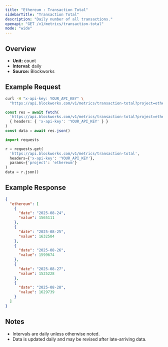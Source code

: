 ```yaml
---
title: "Ethereum : Transaction Total"
sidebarTitle: "Transaction Total"
description: "Daily number of all transactions."
openapi: "GET /v1/metrics/transaction-total"
mode: "wide"
---
```


## Overview

- **Unit:** count
- **Interval:** daily
- **Source:** Blockworks

## Example Request

<CodeGroup>

```bash cURL
curl -H "x-api-key: YOUR_API_KEY" \
  "https://api.blockworks.com/v1/metrics/transaction-total?project=ethereum"
```

```typescript TypeScript
const res = await fetch(
  'https://api.blockworks.com/v1/metrics/transaction-total?project=ethereum',
  { headers: { 'x-api-key': 'YOUR_API_KEY' } }
)
const data = await res.json()
```

```python Python
import requests

r = requests.get(
  'https://api.blockworks.com/v1/metrics/transaction-total',
  headers={'x-api-key': 'YOUR_API_KEY'},
  params={'project': 'ethereum'}
)
data = r.json()
```

</CodeGroup>

## Example Response

```json
{
  "ethereum": [
    {
      "date": "2025-08-24",
      "value": 1565111
    },
    {
      "date": "2025-08-25",
      "value": 1632504
    },
    {
      "date": "2025-08-26",
      "value": 1599674
    },
    {
      "date": "2025-08-27",
      "value": 1525228
    },
    {
      "date": "2025-08-28",
      "value": 1629739
    }
  ]
}
```

## Notes
- Intervals are daily unless otherwise noted.
- Data is updated daily and may be revised after late-arriving data.
